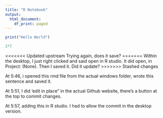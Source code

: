 ```yaml
---
title: "R Notebook"
output:
  html_document:
    df_print: paged
---
```

```r
print("Hello World")
```


```r
2*7
```

<<<<<<< Updated upstream
Trying again, does it save?
=======
Within the desktop, I just right clicked and said open in R studio. It did open, in Project: (None). 
Then I saved it. Did it update?
>>>>>>> Stashed changes

At 5:46, i opened this rmd file from the actual windows folder, wrote this sentence and saved it. 

At 5:51, I did 'edit in place" in the actual Github website, there's a button at the top to commit changes. 

At 5:57, adding this in R studio. I had to allow the commit in the desktop version. 
